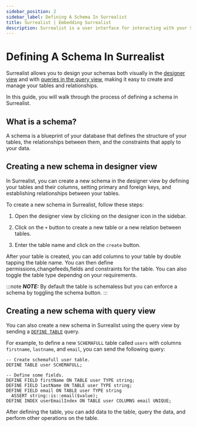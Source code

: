 ```yaml
---
sidebar_position: 2
sidebar_label: Defining A Schema In Surrealist
title: Surrealist | Embedding Surrealist  
description: Surrealist is a user interface for interacting with your SurrealDB database visually. It enables you to seamlessly connect to any SurrealDB instance, allowing you to execute queries, explore your tables, design your schemas, and much more.
---
```


# Defining A Schema In Surrealist

Surrealist allows you to design your schemas both visually in the [designer view](/docs/surrealist/getting-started/designing-the-database-schema) and with [queries in the query view](/docs/surrealist/getting-started/sending-queries), making it easy to create and manage your tables and relationships. 

In this guide, you will walk through the process of defining a schema in Surrealist.

## What is a schema?

A schema is a blueprint of your database that defines the structure of your tables, the relationships between them, and the constraints that apply to your data. 

## Creating a new schema in designer view

In Surrealist, you can create a new schema in the designer view by defining your tables and their columns, setting primary and foreign keys, and establishing relationships between your tables.

To create a new schema in Surrealist, follow these steps:

1. Open the designer view by clicking on the designer icon in the sidebar.

2. Click on the `+` button to create a new table or a new relation between tables.

3. Enter the table name and click on the `create` button.

After your table is created, you can add columns to your table by double tapping the table name. You can then define permissions,changefeeds,fields and constraints for the table. You can also toggle the table type dependng on your requirements.

:::note
___NOTE:___ By default the table is schemaless but you can enforce a schema by toggling the schema button.
::: 

## Creating a new schema with query view

You can also create a new schema in Surrealist using the query view by sending a [`DEFINE TABLE`](/docs/surrealdb/surrealql/statements/define/table) query.

For example, to define a new `SCHEMAFULL` table called `users` with columns `firstname`, `lastname`, and `email`, you can send the following query:

```surql
-- Create schemafull user table.
DEFINE TABLE user SCHEMAFULL;

-- Define some fields.
DEFINE FIELD firstName ON TABLE user TYPE string;
DEFINE FIELD lastName ON TABLE user TYPE string;
DEFINE FIELD email ON TABLE user TYPE string
  ASSERT string::is::email($value);
DEFINE INDEX userEmailIndex ON TABLE user COLUMNS email UNIQUE;
```

<SurrealistMini url="https://surrealist.app/mini?setup=--+Create+schemafull+user+table.%0ADEFINE+TABLE+user+SCHEMAFULL%3B%0A%0A--+Define+some+fields.%0ADEFINE+FIELD+firstName+ON+TABLE+user+TYPE+string%3B%0ADEFINE+FIELD+lastName+ON+TABLE+user+TYPE+string%3B%0ADEFINE+FIELD+email+ON+TABLE+user+TYPE+string%0A++ASSERT+string%3A%3Ais%3A%3Aemail%28%24value%29%3B%0ADEFINE+INDEX+userEmailIndex+ON+TABLE+user+COLUMNS+email+UNIQUE%3B&query=%2F%2F+Get+information+for+Table%0AINFO+FOR+TABLE+user%3B%0A%0A%2F%2F+Add+a+user+with+all+required+fields+%0ACREATE+user+CONTENT+%7B%0A++++firstName%3A+%27Tobie%27%2C%0A++++lastName%3A+%27Hitchcock%27%2C%0A++++email%3A+%27Tobie.Hitchcock%40surrealdb.com%27%2C%0A%7D%3B%0A%0A%2F%2F+Query+the+data%0ASELECT+*+FROM+user%3B"/>

After defining the table, you can add data to the table, query the data, and perform other operations on the table.
